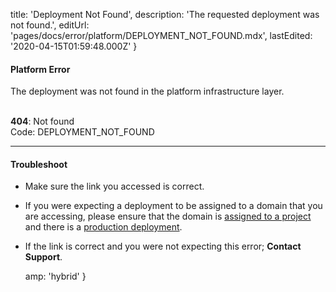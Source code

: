 
  title: 'Deployment Not Found',
  description: 'The requested deployment was not found.',
  editUrl: 'pages/docs/error/platform/DEPLOYMENT_NOT_FOUND.mdx',
  lastEdited: '2020-04-15T01:59:48.000Z'
}

#### Platform Error

The deployment was not found in the platform infrastructure layer.

<br />

<Note label={false}>
  <b>404</b>: Not found
  <br />
  Code: <InlineCode>DEPLOYMENT_NOT_FOUND</InlineCode>
</Note>

---

#### Troubleshoot

- Make sure the link you accessed is correct.
- If you were expecting a deployment to be assigned to a domain that you are accessing, please ensure that the domain is [assigned to a project](/docs/v2/custom-domains/#adding-a-domain) and there is a [production deployment](/docs/v2/custom-domains/#deploying-with-your-domain).
- If the link is correct and you were not expecting this error; **<EmailLink type="support">Contact Support</EmailLink>**.


  amp: 'hybrid'
}
